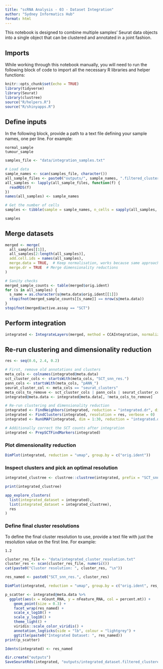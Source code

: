 ```yaml
---
title: "scRNA Analysis - 03 - Dataset Integration"
author: "Sydney Informatics Hub"
format: html
---
```


This notebook is designed to combine multiple samples' Seurat data objects into a single object that can be clustered and annotated in a joint fashion.

## Imports

While working through this notebook manually, you will need to run the following block of code to import all the necessary R libraries and helper functions:

```r
knitr::opts_chunk$set(echo = TRUE)
library(tidyverse)
library(Seurat)
library(clustree)
source("R/helpers.R")
source("R/shinyapps.R")
```

## Define inputs

In the following block, provide a path to a text file defining your sample names, one per line. For example:

```
normal_sample
tumour_sample
```

```r
samples_file <- "data/integration_samples.txt"

# Load data
sample_names <- scan(samples_file, character())
all_sample_files <- paste0("outputs/", sample_names, ".filtered_clustered.doublets_detected.Rds")
all_samples <- lapply(all_sample_files, function(f) {
  readRDS(f)
})
names(all_samples) <- sample_names

# Get the number of cells
samples <- tibble(sample = sample_names, n_cells = sapply(all_samples, function(s) { nrow(s@meta.data) }))

samples
```

## Merge datasets

```r
merged <- merge(
  all_samples[[1]],
  all_samples[2:length(all_samples)],
  add.cell.ids = names(all_samples),
  merge.data = TRUE,  # Keep normalisation, works because same approach (SCT) applied to both
  merge.dr = TRUE  # Merge dimensionality reductions
)

# Sanity checks
merged_sample_counts <- table(merged$orig.ident)
for (s in all_samples) {
  s_name = as.character(s@meta.data$orig.ident[[1]])
  stopifnot(merged_sample_counts[[s_name]] == nrow(s@meta.data))
}
stopifnot(merged@active.assay == "SCT")
```

## Perform integration

```r
integrated <- IntegrateLayers(merged, method = CCAIntegration, normalization.method = "SCT")
```

## Re-run clustering and dimensionality reduction

```r
res <- seq(0.6, 2.4, 0.2)

# First, remove old annotations and clusters
meta_cols <- colnames(integrated@meta.data)
sct_cluster_cols <- startsWith(meta_cols, "SCT_snn_res.")
pann_cols <- startsWith(meta_cols, "pANN_")
seurat_cluster_col <- meta_cols == "seurat_clusters"
meta_cols_to_remove <- sct_cluster_cols | pann_cols | seurat_cluster_col
integrated@meta.data <- integrated@meta.data[, !meta_cols_to_remove]

# Re-run clustering and dimensionality reduction
integrated <- FindNeighbors(integrated, reduction = "integrated.dr", dims = 1:30)
integrated <- FindClusters(integrated, resolution = res, verbose = 0)
integrated <- RunUMAP(integrated, dim = 1:30, reduction = "integrated.dr")

# Additionally correct the SCT counts after integration
integrated <- PrepSCTFindMarkers(integrated)
```

### Plot dimensionality reduction

```r
DimPlot(integrated, reduction = "umap", group.by = c("orig.ident"))
```

### Inspect clusters and pick an optimal resolution

```r
integrated_clustree <- clustree::clustree(integrated, prefix = "SCT_snn_res.") + ggtitle("Integrated Dataset")

print(integrated_clustree)
```

```r
app_explore_clusters(
  list(integrated_dataset = integrated),
  list(integrated_dataset = integrated_clustree),
  res
)
```

### Define final cluster resolutions

To define the final cluster resolution to use, provide a text file with just the resolution value on the first line. For example:

```
1.2
```

```r
cluster_res_file <- "data/integrated_cluster_resolution.txt"
cluster_res <- scan(cluster_res_file, numeric())
cat(paste0("Cluster resolution: ", cluster_res, "\n"))
```

```r
res_named <- paste0("SCT_snn_res.", cluster_res)

DimPlot(integrated, reduction = "umap", group.by = c("orig.ident", res_named), label = TRUE)

p_scatter <- integrated@meta.data %>%
  ggplot(aes(x = nCount_RNA, y = nFeature_RNA, col = percent.mt)) +
    geom_point(size = 0.3) +
    facet_wrap(res_named) +
    scale_x_log10() +
    scale_y_log10() +
    theme_light() +
    viridis::scale_color_viridis() +
    annotation_logticks(side = "lb", colour = "lightgrey") +
    ggtitle(paste0("Integrated Dataset: ", res_named))
print(p_scatter)
```

```r
Idents(integrated) <- res_named
```

```r
dir.create("outputs")
SaveSeuratRds(integrated, "outputs/integrated_dataset.filtered_clustered.doublets_detected.integrated.Rds")
```
